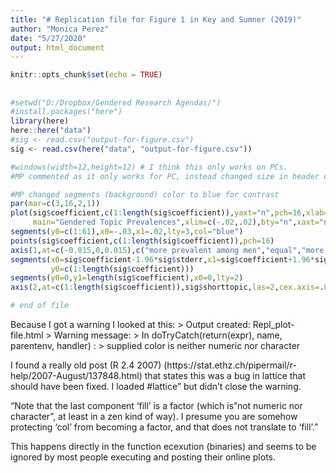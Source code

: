 ```yaml
---
title: "# Replication file for Figure 1 in Key and Sumner (2019)"
author: "Monica Perez"
date: "5/27/2020"
output: html_document
---
```


```r
knitr::opts_chunk$set(echo = TRUE)
```

## 
```r
#setwd("D:/Dropbox/Gendered Research Agendas/")
#install.packages("here") 
library(here)
here::here("data")
#sig <- read.csv("output-for-figure.csv")
sig <- read.csv(here("data", "output-for-figure.csv"))
```


```r
#windows(width=12,height=12) # I think this only works on PCs.
#MP commented as it only works for PC, instead changed size in header of chunk or the graph displays incomplete in html.

#MP changed segments (background) color to blue for contrast
par(mar=c(3,16,2,1))
plot(sig$coefficient,c(1:length(sig$coefficient)),yaxt="n",pch=16,xlab="more likely among men                           more likely among women",ylab="",
     main="Gendered Topic Prevalences",xlim=c(-.02,.02),bty="n",xaxt="n",col=col,type="n")
segments(y0=c(1:61),x0=-.03,x1=.02,lty=3,col="blue")
points(sig$coefficient,c(1:length(sig$coefficient)),pch=16)
axis(1,at=c(-0.015,0,0.015),c("more prevalent among men","equal","more prevalent among women"))
segments(x0=sig$coefficient-1.96*sig$stderr,x1=sig$coefficient+1.96*sig$stderr,
         y0=c(1:length(sig$coefficient)))
segments(y0=0,y1=length(sig$coefficient),x0=0,lty=2)
axis(2,at=c(1:length(sig$coefficient)),sig$shorttopic,las=2,cex.axis=.8)

# end of file
```

Because I got a warning I looked at this:
> Output created: Repl_plot-file.html
> Warning message:
> In doTryCatch(return(expr), name, parentenv, handler) :
>  supplied color is neither numeric nor character

I found a really old post (R 2.4 2007) (https://stat.ethz.ch/pipermail/r-help/2007-August/137848.html)
that states this was a bug in lattice that should have been fixed. I loaded #lattice" but didn't close the warning.

"Note that the last component 'fill' is a factor (which is "not numeric
nor character", at least in a zen kind of way). I presume you are
somehow protecting 'col' from becoming a factor, and that does not
translate to 'fill'." 

This happens directly in the function ecexution (binaries) and seems to be ignored by most people executing and posting their online plots.
